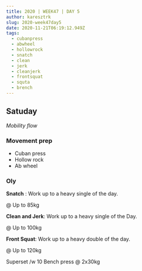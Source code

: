 ```yaml
---
title: 2020 | WEEK47 | DAY 5
author: karesztrk
slug: 2020-week47day5
date: 2020-11-21T06:19:12.949Z
tags:
  - cubanpress
  - abwheel
  - hollowrock
  - snatch
  - clean
  - jerk
  - cleanjerk
  - frontsquat
  - squta
  - brench
---
```


## Satuday

_Mobility flow_

### Movement prep

- Cuban press
- Hollow rock
- Ab wheel

### Oly

**Snatch** : Work up to a heavy single of the day.

@ Up to 85kg

**Clean and Jerk**: Work up to a heavy single of the Day.

@ Up to 100kg

**Front Squat**: Work up to a heavy double of the day.

@ Up to 120kg

Superset /w 10 Bench press @ 2x30kg
